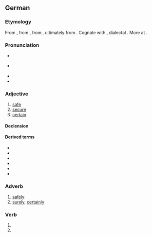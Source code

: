 ==German==

===Etymology===
From {{etyl|gmh|de}} {{m|gmh|siher}}, from {{etyl|goh|de}} {{m|goh|sihur}}, from {{etyl|gem-pro|de}} {{m|gem-pro|*sikuraz}}, ultimately from {{etyl|la|de}} {{m|la|sēcūrus||without care, secure}}. Cognate with {{cog|nl|zeker||certain, sure, confirmed}}, dialectal {{cog|en|sicker}}. More at {{l|en|sicker}}.

===Pronunciation===
* {{IPA|/ˈsɪçɐ/|/ˈzɪçɐ/|lang=de}} {{a|Germany, Austria}}
* {{IPA|/ˈsɪçər/|/ˈsixər/|lang=de}} {{a|Austro-Bavarian and Swiss}}
* {{audio|De-sicher.ogg|audio (Germany)|lang=de}}
* {{audio|De-at-sicher.ogg|audio (Austria)|lang=de}}

===Adjective===
{{de-adj|sicherer|sichersten}}

# [[safe]]
# [[secure]]
# [[certain]]

====Declension====
{{de-decl-adj|sicher|sicherer|sicherst}}

====Derived terms====
* {{l|de|auf Nummer sicher gehen}}
* {{l|de|selbstsicher}}
* {{l|de|sichergehen}}
* {{l|de|Sicherheit}}
* {{l|de|sicherstellen}}
* {{l|de|siegessicher}}

===Adverb===
{{head|de|adverb}}

# [[safely]]
# [[surely]], [[certainly]]

===Verb===
{{head|de|verb form}}

# {{de-verb form of|sichern|1|s|g}}
# {{de-verb form of|sichern|i|s}}